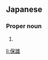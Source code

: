 ==Japanese==
{{ja-kanjitab|やす|お}}

===Proper noun===
{{ja-pos|やすお|proper}}

# {{given name|male|lang=ja|sort=やすお}}

[[li:保雄]]